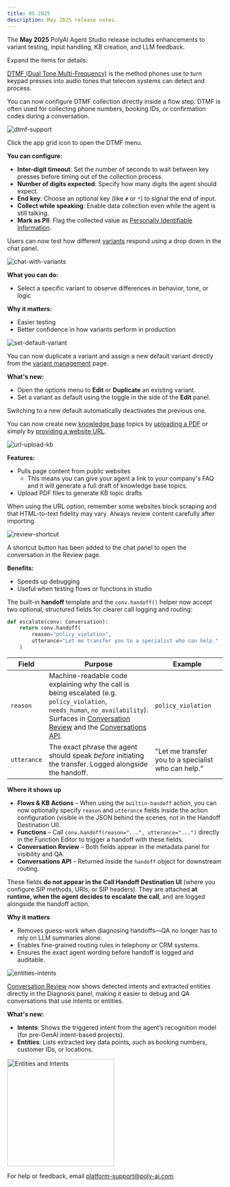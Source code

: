 ```yaml
---
title: 05.2025
description: May 2025 release notes.
---
```


The **May 2025** PolyAI Agent Studio release includes enhancements to variant testing, input handling, KB creation, and LLM feedback.

Expand the items for details:

<AccordionGroup>

<Accordion title="DTMF support" icon="fingerprint">

[DTMF (Dual Tone Multi-Frequency)](https://www.techtarget.com/searchnetworking/definition/DTMF) is the method phones use to turn keypad presses into audio tones that telecom systems can detect and process.

You can now configure DTMF collection directly inside a flow step. DTMF is often used for collecting phone numbers, booking IDs, or confirmation codes during a conversation.

![dtmf-support](/images/release-notes/2505/dtmf.png)

Click the app grid icon <Icon icon="grid" iconType="solid" /> to open the DTMF menu.

**You can configure:**

- **Inter-digit timeout**: Set the number of seconds to wait between key presses before timing out of the collection process.
- **Number of digits expected**: Specify how many digits the agent should expect.
- **End key**: Choose an optional key (like `#` or `*`) to signal the end of input.
- **Collect while speaking**: Enable data collection even while the agent is still talking.
- **Mark as PII**: Flag the collected value as [Personally Identifiable Information](https://ico.org.uk/for-organisations/uk-gdpr-guidance-and-resources/personal-information-what-is-it/what-is-personal-information-a-guide/).

</Accordion>

<Accordion title="Chat with variants" icon="arrows-cross">

Users can now test how different [variants](/variant-management/introduction) respond using a drop down in the chat panel.

![chat-with-variants](/images/release-notes/2505/chat-with-variants.png)

**What you can do:**

* Select a specific variant to observe differences in behavior, tone, or logic

**Why it matters:**

* Easier testing
* Better confidence in how variants perform in production

</Accordion>

<Accordion title="Duplicate and set default variants" icon="copy">

![set-default-variant](/images/release-notes/2505/set-default-variant.png)

You can now duplicate a variant and assign a new default variant directly from the [variant management](/variant-management/introduction) page.

**What's new:**

* Open the options menu <Icon icon="ellipsis" iconType="solid" /> to **Edit** or **Duplicate** an existing variant.
* Set a variant as default using the toggle in the side of the **Edit** panel.

Switching to a new default automatically deactivates the previous one.

</Accordion>

<Accordion title="Build KBs with URL and PDF upload" icon="file-pdf">

You can now create new [knowledge base](/knowledge-base/introduction) topics by [uploading a PDF](/essentials/imports/#pdf) or simply by [providing a website URL](/essentials/imports/#csv).

![url-upload-kb](/images/release-notes/2505/import-pdf.png)

**Features:**

* Pulls page content from public websites
    * This means you can give your agent a link to your company's FAQ and it will generate a full draft of knowledge base topics.
* Upload PDF files to generate KB topic drafts

<Tip> When using the URL option, remember some websites block scraping and that HTML-to-text fidelity may vary. Always review content carefully after importing. </Tip>

</Accordion>

<Accordion title="Chat-to-review shortcut" icon="arrow-up-right-from-square">

![review-shortcut](/images/release-notes/2505/review-shortcut.png)

A shortcut button has been added to the chat panel to open the conversation in the Review page.

**Benefits:**

* Speeds up debugging
* Useful when testing flows or functions in studio

</Accordion>

<Accordion title="Handoff reason and utterance" icon="phone">

The built-in **handoff** template and the `conv.handoff()` helper now accept two optional, structured fields for clearer call logging and routing:

```python
def escalate(conv: Conversation):
    return conv.handoff(
        reason="policy_violation",
        utterance="Let me transfer you to a specialist who can help."
    )
```

| Field      | Purpose                                                                                                   | Example |
|------------|-----------------------------------------------------------------------------------------------------------|---------|
| `reason`   | Machine-readable code explaining *why* the call is being escalated (e.g. `policy_violation`, `needs_human`, `no_availability`). Surfaces in [Conversation Review](/analytics/conversations/review) and the [Conversations API](/api-reference/conversations). | `policy_violation` |
| `utterance`| The exact phrase the agent should speak *before* initiating the transfer. Logged alongside the handoff.  | "Let me transfer you to a specialist who can help." |

**Where it shows up**

* **Flows & KB Actions** – When using the `builtin-handoff` action, you can now optionally specify `reason` and `utterance` fields inside the action configuration (visible in the JSON behind the scenes, not in the Handoff Destination UI).
* **Functions** – Call `conv.handoff(reason="...", utterance="...")` directly in the Function Editor to trigger a handoff with these fields.
* **Conversation Review** – Both fields appear in the metadata panel for visibility and QA.
* **Conversations API** – Returned inside the `handoff` object for downstream routing.

These fields **do not appear in the Call Handoff Destination UI** (where you configure SIP methods, URIs, or SIP headers).
They are attached **at runtime, when the agent decides to escalate the call**, and are logged alongside the handoff action.

**Why it matters**

* Removes guess-work when diagnosing handoffs—QA no longer has to rely on LLM summaries alone.
* Enables fine-grained routing rules in telephony or CRM systems.
* Ensures the exact agent wording before handoff is logged and auditable.

</Accordion>

<Accordion title="Entities and intents in Conversation Review" icon="bullseye">

![entities-intents](/images/release-notes/2505/intents-entities.png)

[Conversation Review](/analytics/conversations/review) now shows detected intents and extracted entities directly in the Diagnosis panel, making it easier to debug and QA conversations that use intents or entities.

**What's new:**

- **Intents**: Shows the triggered intent from the agent’s recognition model (for pre-GenAI intent-based projects).
- **Entities**: Lists extracted key data points, such as booking numbers, customer IDs, or locations.

<Card>
  <img src="/images/release-notes/2505/entity-metrics.png" alt="Entities and Intents" width="250" style={{ display: 'block', margin: '0 auto' }} />
</Card>

</Accordion>

</AccordionGroup>

For help or feedback, email [platform-support@poly-ai.com](mailto:platform-support@poly-ai.com).
